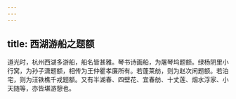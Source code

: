 ```yaml
---
---
---
```

title: 西湖游船之题额
---



道光时，杭州西湖多游船，船名皆甚雅。琴书诗画船，为屠琴坞题额。绿杨阴里小行窝，为孙子潇题额，相传为王仲瞿孝廉所有。若蓬莱舫，则为赵次闲题额。若泊宅，则为汪铁樵千戎题额。又有半湖春、四壁花、宜春舫、十丈莲、烟水浮家、小天随等，亦皆堪游憩也。